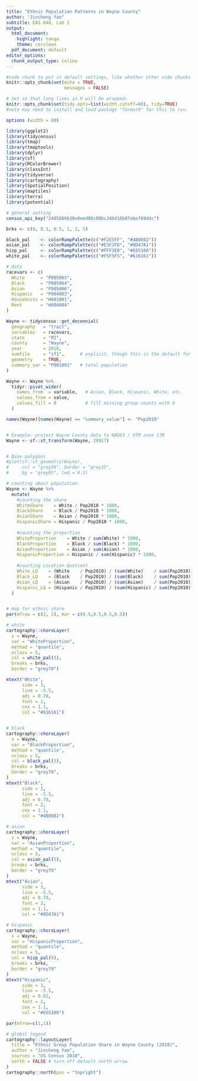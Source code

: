 ```yaml
---
title: "Ethnic Population Patterns in Wayne County"
author: "Jincheng Yao"
subtitle: EAS 648, Lab 1
output:
  html_document:
    highlight: tango
    theme: cerulean
  pdf_document: default
editor_options:
  chunk_output_type: inline
---
```


```r
#code chunk to put in default settings, like whether other code chunks run/show messages
knitr::opts_chunk$set(echo = TRUE, 
                      messages = FALSE)

# Set so that long lines in R will be wrapped:
knitr::opts_chunk$set(tidy.opts=list(width.cutoff=80), tidy=TRUE)
#note may need to install and load package "formatR" for this to run. 

options (width = 80)

```



```r
library(ggplot2)
library(tidycensus)
library(tmap)
library(tmaptools)
library(dplyr)        
library(sf)      
library(RColorBrewer) 
library(classInt)     
library(tidyverse)      
library(cartography) 
library(SpatialPosition)
library(maptiles) 
library(terra)
library(potential)

# general setting
census_api_key("2495886b30a9eed86c09bc346d16b8febef89ddc")

brks <- c(0, 0.1, 0.5, 1, 2, 5)

black_pal    <- colorRampPalette(c("#F2E5FF", "#4B0082"))  
asian_pal    <- colorRampPalette(c("#E3F2FD", "#0D47A1"))  
hisp_pal     <- colorRampPalette(c("#FFF3E0", "#E65100"))  
white_pal    <- colorRampPalette(c("#F5F5F5", "#616161"))  

# data
racevars <- c(
  White      = "P005003",
  Black      = "P005004",
  Asian      = "P005006",
  Hispanic   = "P004003",
  HouseUnits = "H001001",
  Rent       = "H004004"
)

Wayne <- tidycensus::get_decennial(
  geography   = "tract",
  variables   = racevars,
  state       = "MI",
  county      = "Wayne",
  year        = 2010,
  sumfile     = "sf1",      # explicit, though this is the default for 2010
  geometry    = TRUE,
  summary_var = "P001001"   # total population
)

Wayne <- Wayne %>%
  tidyr::pivot_wider(
    names_from  = variable,   # Asian, Black, Hispanic, White, etc.
    values_from = value,
    values_fill = 0           # fill missing group counts with 0
  ) 

names(Wayne)[names(Wayne) == "summary_value"] <- "Pop2010"


# Example: project Wayne County data to NAD83 / UTM zone 17N
Wayne <- sf::st_transform(Wayne, 26917)


# Base polygons
#plot(sf::st_geometry(Wayne),
#     col = "grey50", border = "grey35",
#     bg = "grey95", lwd = 0.5)
```

```r

# counting about population
Wayne <- Wayne %>%
  mutate(
    #counting the share
    WhiteShare    = White / Pop2010 * 1000,
    BlackShare    = Black / Pop2010 * 1000,
    AsianShare    = Asian / Pop2010 * 1000,
    HispanicShare = Hispanic / Pop2010 * 1000,
    
    #counting the proportion
    WhiteProportion    = White / sum(White) * 1000,
    BlackProportion    = Black / sum(Black) * 1000,
    AsianProportion    = Asian / sum(Asian) * 1000,
    HispanicProportion = Hispanic / sum(Hispanic) * 1000,
    
    #counting Location Quotient
    White_LQ    = (White    / Pop2010) / (sum(White)    / sum(Pop2010)),
    Black_LQ    = (Black    / Pop2010) / (sum(Black)    / sum(Pop2010)),
    Asian_LQ    = (Asian    / Pop2010) / (sum(Asian)    / sum(Pop2010)),
    Hispanic_LQ = (Hispanic / Pop2010) / (sum(Hispanic) / sum(Pop2010))
  )


# map for ethnic share
par(mfrow = c(2, 2), mar = c(0.5,0.5,0.5,0.5))

# white
cartography::choroLayer(
  x = Wayne,
  var = "WhiteProportion",
  method = "quantile",
  nclass = 5,
  col = white_pal(5),
  breaks = brks,
  border = "grey70")

mtext("White",
      side = 3,
      line = -5.5,
      adj = 0.78,
      font = 2,
      cex = 1.1,
      col = "#616161")


# black
cartography::choroLayer(
  x = Wayne,
  var = "BlackProportion",
  method = "quantile",
  nclass = 5,
  col = black_pal(5),
  breaks = brks,
  border = "grey70",
)
mtext("Black",
      side = 3,
      line = -5.5,
      adj = 0.78,
      font = 2,
      cex = 1.1,
      col = "#4B0082")

# asian
cartography::choroLayer(
  x = Wayne,
  var = "AsianProportion",
  method = "quantile",
  nclass = 5,
  col = asian_pal(5),
  breaks = brks,
  border = "grey70"
)
mtext("Asian",
      side = 3,
      line = -5.5,
      adj = 0.78,
      font = 2,
      cex = 1.1,
      col = "#0D47A1")

# hispanic
cartography::choroLayer(
  x = Wayne,
  var = "HispanicProportion",
  method = "quantile",
  nclass = 5,
  col = hisp_pal(5),
  breaks = brks,
  border = "grey70"
)
mtext("Hispanic",
      side = 3,
      line = -5.5,
      adj = 0.82,
      font = 2,
      cex = 1.1,
      col = "#E65100")

par(mfrow=c(1,1))

# global legend
cartography::layoutLayer(
  title = "Ethnic Group Population Share in Wayne County (2010)",
  author = "Jincheng Yao",
  sources = "US Census 2010",
  north = FALSE # turn off default north arrow
)
cartography::north(pos = "topright")


```

